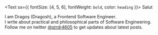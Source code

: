 <Text sx={{ fontSize: [4, 5, 6], fontWeight: `bold`, color: `heading` }}>
  Salut
</Text>

I am Dragoș (Dragosh), a Frontend Software Engineer.<br/>
I write about practical and philosophical parts of Software Engineering.<br/>
Follow me on twitter [@strdr4605](https://twitter.com/strdr4605) to get updates about latest posts.
